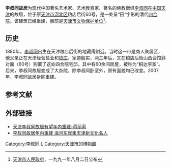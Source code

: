 {{文物保护单位
| 级别 = 省级
| 省区市 = 天津市
| 名称 = 李叔同故居
| 图片 = [[File:Lishutong'home01_tientsin_liuxinmin_2002.jpg|200px]]<br><small>拆迁之前的李叔同故居</small>
| 编号 = 2-16
| 分类 = 古建筑及历史纪念建筑物
| 时代 = [[清朝|清]]、[[中華民國大陸時期|民国]]
| 所在 = [[天津市|天津市]][[河北区|河北区]]
| 登录 = 1991年8月2日
}}
'''李叔同故居'''为现代中国著名艺术家、艺术教育家、著名的佛教僧侣[[李叔同|李叔同]]在[[中国|中国]][[天津|天津]]的故居，位于原[[天津市|天津市]][[河北区|河北区]]粮店后街60号，是一处呈“田”字形的清代[[四合院|四合院]]。该建筑已经重建，目前是[[天津市文物保护单位|天津市文物保护单位]]<ref>[[天津市人民政府|天津市人民政府]]，一九九一年八月二日公布</ref>。

== 历史 ==
1880年，[[李叔同|李叔同]]出生在天津粮店后街的地藏庵附近。当时这一带是商人聚居区，他父亲正在天津经营盐业和[[钱庄|钱庄]]，家道殷实，两三年后，又在粮店后街山西会馆斜对面（60号）购置了这处四合院宅邸，其中有60余间房屋，被称为“桐达李家”。后来，李叔同故居变成了大杂院，除李叔同卧室外，原有面貌均已改变。2007年，李叔同故居拆除重建。

== 参考文献 ==
<div class="references-small">
<references></references>
</div>

== 外部链接 ==
*[https://web.archive.org/web/20110311184322/http://www.tjhbq.gov.cn/ReadNews.asp?NewsID=5684 天津李叔同故居有望年内重建-蒋丽莉]
*[http://news.enorth.com.cn/system/2005/09/14/001118647.shtml 李叔同故居年内重建 海河东岸集天津新文化名人] {{Wayback|url=http://news.enorth.com.cn/system/2005/09/14/001118647.shtml |date=20160304083756 }}

{{天津市名人故居}}
{{天津市文物保护单位}}
[[Category:李叔同|Category:李叔同]]
[[Category:天津名人故居|L]]
[[Category:天津市的博物館|Category:天津市的博物館]]